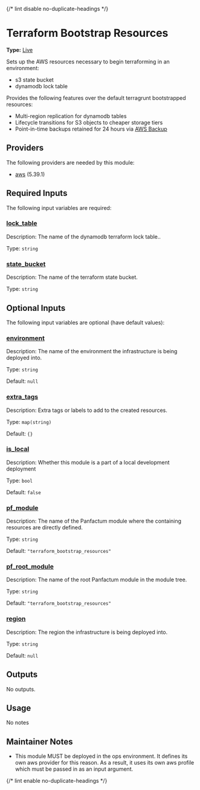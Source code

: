{/* lint disable no-duplicate-headings */}

# Terraform Bootstrap Resources

**Type:** [Live](./overview)

Sets up the AWS resources necessary to begin terraforming in an environment:

* s3 state bucket
* dynamodb lock table

Provides the following features over the default terragrunt bootstrapped resources:

* Multi-region replication for dynamodb tables
* Lifecycle transitions for S3 objects to cheaper storage tiers
* Point-in-time backups retained for 24 hours via [AWS Backup](https://aws.amazon.com/backup/)

## Providers

The following providers are needed by this module:

* [aws](https://registry.terraform.io/providers/hashicorp/aws/5.39.1/docs) (5.39.1)

## Required Inputs

The following input variables are required:

### <a name="input_lock_table" /> [lock\_table](#input_lock_table)

Description: The name of the dynamodb terraform lock table..

Type: `string`

### <a name="input_state_bucket" /> [state\_bucket](#input_state_bucket)

Description: The name of the terraform state bucket.

Type: `string`

## Optional Inputs

The following input variables are optional (have default values):

### <a name="input_environment" /> [environment](#input_environment)

Description: The name of the environment the infrastructure is being deployed into.

Type: `string`

Default: `null`

### <a name="input_extra_tags" /> [extra\_tags](#input_extra_tags)

Description: Extra tags or labels to add to the created resources.

Type: `map(string)`

Default: `{}`

### <a name="input_is_local" /> [is\_local](#input_is_local)

Description: Whether this module is a part of a local development deployment

Type: `bool`

Default: `false`

### <a name="input_pf_module" /> [pf\_module](#input_pf_module)

Description: The name of the Panfactum module where the containing resources are directly defined.

Type: `string`

Default: `"terraform_bootstrap_resources"`

### <a name="input_pf_root_module" /> [pf\_root\_module](#input_pf_root_module)

Description: The name of the root Panfactum module in the module tree.

Type: `string`

Default: `"terraform_bootstrap_resources"`

### <a name="input_region" /> [region](#input_region)

Description: The region the infrastructure is being deployed into.

Type: `string`

Default: `null`

## Outputs

No outputs.

## Usage

No notes

## Maintainer Notes

* This module MUST be deployed in the ops environment. It defines its own aws provider for this reason.
  As a result, it uses its own aws profile which must be passed in as an input argument.

{/* lint enable no-duplicate-headings */}
